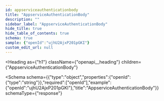 ```yaml
---
id: appserviceauthenticationbody
title: "AppserviceAuthenticationBody"
description: ""
sidebar_label: "AppserviceAuthenticationBody"
hide_title: true
hide_table_of_contents: true
schema: true
sample: {"openId":"ujhU2AjxP201pGKI"}
custom_edit_url: null
---
```



<Heading
  as={"h1"}
  className={"openapi__heading"}
  children={"AppserviceAuthenticationBody"}
>
</Heading>





<Schema
  schema={{"type":"object","properties":{"openId":{"type":"string"}},"required":["openId"],"example":{"openId":"ujhU2AjxP201pGKI"},"title":"AppserviceAuthenticationBody"}}
  schemaType={"response"}
>
  
</Schema>
            